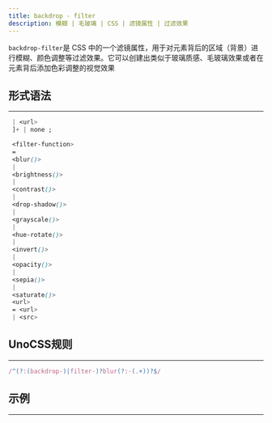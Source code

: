 ```yaml
---
title: backdrop - filter
description: 模糊 | 毛玻璃 | CSS | 滤镜属性 | 过滤效果
---
```



`backdrop-filter`是 CSS 中的一个滤镜属性，用于对元素背后的区域（背景）进行模糊、颜色调整等过滤效果。它可以创建出类似于玻璃质感、毛玻璃效果或者在元素背后添加色彩调整的视觉效果

## 形式语法 

--- 
```css backdrop-filter: [ <filter-function>
 | <url>
 ]+ | none ;

 <filter-function>
 =
 <blur()>
 |
 <brightness()>
 |
 <contrast()>
 |
 <drop-shadow()>
 |
 <grayscale()>
 |
 <hue-rotate()>
 |
 <invert()>
 |
 <opacity()>
 |
 <sepia()>
 |
 <saturate()>
 <url>
 = <url>
 | <src>

```

 <LinkCard
 title='filter-function'
 description='过滤器函数'
 href='/css/function/filter-function/'
 />

 ## **UnoCSS**规则 
 --- 
 ```js
 /^(?:(backdrop-)|filter-)?blur(?:-(.+))?$/ 
 ```
 
 ## 示例 
 
 ---

 <BackdropExample client:load />



